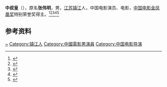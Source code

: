 '''中叔皇'''（{{bd|1924年||2005年|8月25日|}}），原名'''张伟明'''，男，[[江苏|江苏]][[镇江|镇江]]人，中国电影演员、电影，[[中国电影金凤凰奖|中国电影金凤凰奖]]特别荣誉奖得主。<ref>{{Cite book|title=中国电影电视艺术家辞典|author=何厚桢主编|publisher=中国学术期刊（光盘版）电子杂志社|year=2007|isbn=|location=北京|pages=}}</ref><ref>{{Cite book|title=20世纪中华人物名字号辞典|author=周家珍编著|publisher=法律出版社|year=2000|isbn=9787503628320|location=北京|pages=}}</ref><ref>{{Cite book|title=中华当代文化名人大辞典|author=张品兴, 殷登祥, 陈有进等主编|publisher=中国广播电视出版社|year=1992|isbn=9787504315137|location=北京|pages=}}</ref><ref>{{Cite book|title=中国当代艺术界名人录|author=中国名人研究院编; 异天, 戈德主编|publisher=社会科学文献出版社|year=1993|isbn=|location=北京|pages=}}</ref><ref>{{Cite web|title=难忘上影厂好演员尤嘉和中叔皇|url=https://www.thepaper.cn/newsDetail_forward_4910406|accessdate=2020-12-20|work=澎湃新闻}}</ref>

== 参考资料 ==
{{reflist}}

{{中国人物小作品}}
{{中国电影金凤凰奖}}

{{Authority control}}
{{DEFAULTSORT:Zhong中}}
[[Category:张姓|~]]
[[Category:镇江人|Category:镇江人]]
[[Category:中國電影男演員|Category:中國電影男演員]]
[[Category:中国电影导演|Category:中国电影导演]]